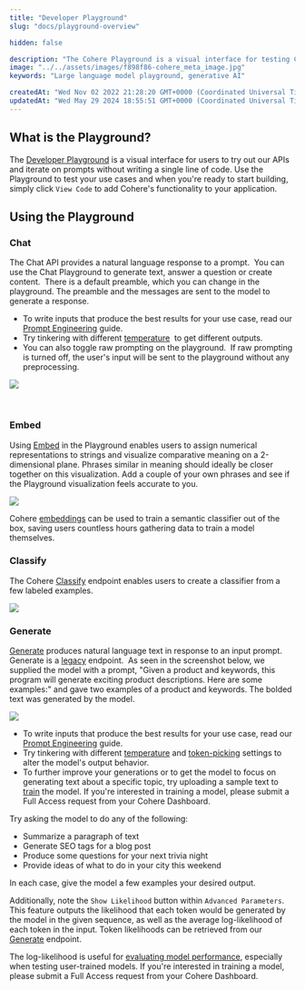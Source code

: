```yaml
---
title: "Developer Playground"
slug: "docs/playground-overview"

hidden: false

description: "The Cohere Playground is a visual interface for testing Cohere's language models without coding. Users can generate text, assign numerical representations to strings, and create classifiers using different model sizes for various tasks."
image: "../../assets/images/f898f86-cohere_meta_image.jpg"  
keywords: "Large language model playground, generative AI"

createdAt: "Wed Nov 02 2022 21:28:20 GMT+0000 (Coordinated Universal Time)"
updatedAt: "Wed May 29 2024 18:55:51 GMT+0000 (Coordinated Universal Time)"
---
```

## What is the Playground?

The [Developer Playground](https://dashboard.cohere.com/playground) is a visual interface for users to try out our APIs and iterate on prompts without writing a single line of code. Use the Playground to test your use cases and when you're ready to start building, simply click `View Code` to add Cohere's functionality to your application.

## Using the Playground

### Chat

The Chat API provides a natural language response to a prompt.  You can use the Chat Playground to generate text, answer a question or create content.  There is a default preamble, which you can change in the playground. The preamble and the messages are sent to the model to generate a response. 

- To write inputs that produce the best results for your use case, read our [Prompt Engineering](/docs/prompt-engineering) guide.
- Try tinkering with different [temperature](/docs/temperature)  to get different outputs.
- You can also toggle raw prompting on the playground.  If raw prompting is turned off, the user's input will be sent to the playground without any preprocessing.

<img src='../../assets/images/67f4530-Playground_-_Chat.png' />


  

### Embed

Using [Embed](/reference/embed) in the Playground enables users to assign numerical representations to strings and visualize comparative meaning on a 2-dimensional plane. Phrases similar in meaning should ideally be closer together on this visualization. Add a couple of your own phrases and see if the Playground visualization feels accurate to you.

<img src='../../assets/images/4e876d8-Playground_-_Embed.png' />


Cohere [embeddings](/docs/embeddings) can be used to train a semantic classifier out of the box, saving users countless hours gathering data to train a model themselves.

### Classify

The Cohere [Classify](/reference/classify) endpoint enables users to create a classifier from a few labeled examples.

<img src='../../assets/images/8af00ab-Playground_-_Classify.png' />


### Generate

[Generate](/reference/generate) produces natural language text in response to an input prompt. Generate is a [legacy](/docs/migrating-from-cogenerate-to-cochat) endpoint.  As seen in the screenshot below, we supplied the model with a prompt, "Given a product and keywords, this program will generate exciting product descriptions. Here are some examples:" and gave two examples of a product and keywords. The bolded text was generated by the model.

<img src='../../assets/images/ccbe6eb-Playground_-_Generate.png' />


- To write inputs that produce the best results for your use case, read our [Prompt Engineering](/docs/prompt-engineering) guide.
- Try tinkering with different [temperature](/docs/temperature) and [token-picking](/docs/controlling-generation-with-top-k-top-p) settings to alter the model's output behavior.
- To further improve your generations or to get the model to focus on generating text about a specific topic, try uploading a sample text to [train](/docs/generate-starting-the-training) the model. If you're interested in training a model, please submit a Full Access request from your Cohere Dashboard.

Try asking the model to do any of the following:

- Summarize a paragraph of text
- Generate SEO tags for a blog post
- Produce some questions for your next trivia night
- Provide ideas of what to do in your city this weekend

In each case, give the model a few examples your desired output.

Additionally, note the `Show Likelihood` button within `Advanced Parameters`. This feature outputs the likelihood that each token would be generated by the model in the given sequence, as well as the average log-likelihood of each token in the input. Token likelihoods can be retrieved from our [Generate](/reference/generate) endpoint.

The log-likelihood is useful for [evaluating model performance](/docs/generate-understanding-the-results), especially when testing user-trained models. If you're interested in training a model, please submit a Full Access request from your Cohere Dashboard.
